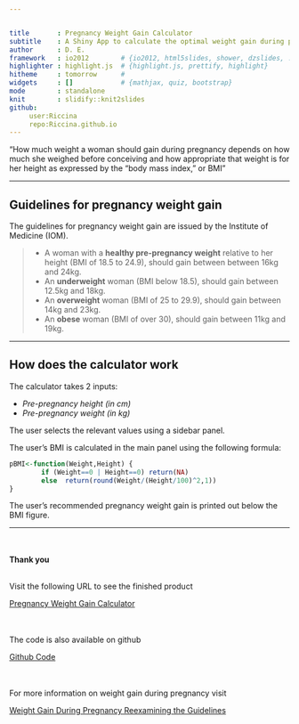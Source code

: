 ```yaml
---


title       : Pregnancy Weight Gain Calculator
subtitle    : A Shiny App to calculate the optimal weight gain during pregnancy
author      : D. E. 
framework   : io2012        # {io2012, html5slides, shower, dzslides, ...}
highlighter : highlight.js  # {highlight.js, prettify, highlight}
hitheme     : tomorrow      # 
widgets     : []            # {mathjax, quiz, bootstrap}
mode        : standalone
knit        : slidify::knit2slides
github:
     user:Riccina
     repo:Riccina.github.io
---
```

    
<q>How much weight a woman should gain during pregnancy depends 
on how much she weighed before conceiving and how appropriate 
that weight is for her height as expressed by the "body mass index," or BMI</q>

--- 

## Guidelines for pregnancy weight gain

<style>
strong {
  font-weight: bold;
}
</style>

The guidelines for pregnancy weight gain are issued by the Institute of Medicine (IOM).

> - A woman with a **healthy pre-pregnancy weight** relative to her height (BMI of 18.5 to 24.9), should gain between between 16kg and 24kg.  
> - An **underweight** woman (BMI below 18.5), should gain between 12.5kg and 18kg.  
> - An **overweight** woman (BMI of 25 to 29.9), should gain between 14kg and 23kg.  
> - An **obese** woman (BMI of over 30), should gain between 11kg and 19kg.  

---

## How does the calculator work

<style>
em {
  font-style: italic
}
</style>

The calculator takes 2 inputs:

- *Pre-pregnancy height (in cm)*
- *Pre-pregnancy weight (in kg)*

The user selects the relevant values using a sidebar panel.

The user's BMI is calculated in the main panel using the following formula:

```r
pBMI<-function(Weight,Height) {
        if (Weight==0 | Height==0) return(NA)
        else  return(round(Weight/(Height/100)^2,1))
}
```

The user's recommended pregnancy weight gain is printed out below the BMI figure.

---

<br><br>
**Thank you**
<br><br>

Visit the following URL to see the finished product  

[Pregnancy Weight Gain Calculator](https://daelia.shinyapps.io/PregnancyWeight/)  
<br><br>

The code is also available on github  

[Github Code](https://github.com/Riccina/Developing-Data-Products/)  
<br><br>

For more information on weight gain during pregnancy visit  

[Weight Gain During Pregnancy Reexamining the Guidelines](http://iom.edu/Reports/2009/Weight-Gain-During-Pregnancy-Reexamining-the-Guidelines.aspx)


